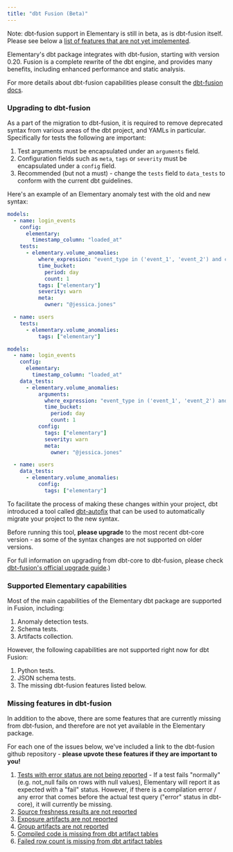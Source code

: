 ```yaml
---
title: "dbt Fusion (Beta)"
---
```


<Note>Note: dbt-fusion support in Elementary is still in beta, as is dbt-fusion itself. Please see below a [list of features that are not yet implemented](/oss/integrations/dbt-fusion#missing-features-in-dbt-fusion).</Note>

Elementary's dbt package integrates with dbt-fusion, starting with version 0.20.
Fusion is a complete rewrite of the dbt engine, and provides many benefits, including enhanced performance and static analysis. 

For more details about dbt-fusion capabilities please consult the [dbt-fusion docs](https://docs.getdbt.com/docs/fusion/about-fusion).

### Upgrading to dbt-fusion

As a part of the migration to dbt-fusion, it is required to remove deprecated syntax from various areas of the dbt project, and YAMLs in particular.
Specifically for tests the following are important:

1. Test arguments must be encapsulated under an `arguments` field.
2. Configuration fields such as `meta`, `tags` or `severity` must be encapsulated under a `config` field.
3. Recommended (but not a must) - change the `tests` field to `data_tests` to conform with the current dbt guidelines.

Here's an example of an Elementary anomaly test with the old and new syntax:

<CodeGroup>

```yml Old syntax
models:
  - name: login_events
    config:
      elementary:
        timestamp_column: "loaded_at"
    tests:
      - elementary.volume_anomalies:
          where_expression: "event_type in ('event_1', 'event_2') and country_name != 'unwanted country'"
          time_bucket:
            period: day
            count: 1
          tags: ["elementary"]
          severity: warn
          meta:
            owner: "@jessica.jones"

  - name: users
    tests:
      - elementary.volume_anomalies:
          tags: ["elementary"]
```

```yml New syntax
models:
  - name: login_events
    config:
      elementary:
        timestamp_column: "loaded_at"
    data_tests:
      - elementary.volume_anomalies:
          arguments:
            where_expression: "event_type in ('event_1', 'event_2') and country_name != 'unwanted country'"
            time_bucket:
              period: day
              count: 1
          config:
            tags: ["elementary"]
            severity: warn
            meta:
              owner: "@jessica.jones"

  - name: users
    data_tests:
      - elementary.volume_anomalies:
          config:
            tags: ["elementary"]
```

</CodeGroup>

To facilitate the process of making these changes within your project, dbt introduced a tool called [dbt-autofix](https://github.com/dbt-labs/dbt-autofix) that 
can be used to automatically migrate your project to the new syntax.

Before running this tool, **please upgrade** to the most recent dbt-core version - as some of the syntax changes are not supported on older versions.

For full information on upgrading from dbt-core to dbt-fusion, please check [dbt-fusion's official upgrade guide](https://docs.getdbt.com/docs/dbt-versions/core-upgrade/upgrading-to-fusion).)


### Supported Elementary capabilities

Most of the main capabilities of the Elementary dbt package are supported in Fusion, including:
1. Anomaly detection tests.
2. Schema tests.
3. Artifacts collection.

However, the following capabilities are not supported right now for dbt Fusion:
1. Python tests.
2. JSON schema tests.
3. The missing dbt-fusion features listed below.

### Missing features in dbt-fusion

In addition to the above, there are some features that are currently missing from dbt-fusion, and therefore are not yet available in the Elementary package.

For each one of the issues below, we've included a link to the dbt-fusion github repository - **please upvote these features if they are important to you!**

1. [Tests with error status are not being reported](https://github.com/dbt-labs/dbt-fusion/issues/686) - If a test fails "normally" (e.g. not_null fails on rows with null values), Elementary will report it as expected with a "fail" status. 
However, if there is a compilation error / any error that comes before the actual test query ("error" status in dbt-core), it will currently be missing.
2. [Source freshness results are not reported](https://github.com/dbt-labs/dbt-fusion/issues/720)
3. [Exposure artifacts are not reported](https://github.com/dbt-labs/dbt-fusion/issues/859)
4. [Group artifacts are not reported](https://github.com/dbt-labs/dbt-fusion/issues/25)
5. [Compiled code is missing from dbt artifact tables](https://github.com/dbt-labs/dbt-fusion/issues/723)
6. [Failed row count is missing from dbt artifact tables](https://github.com/dbt-labs/dbt-fusion/issues/724)
